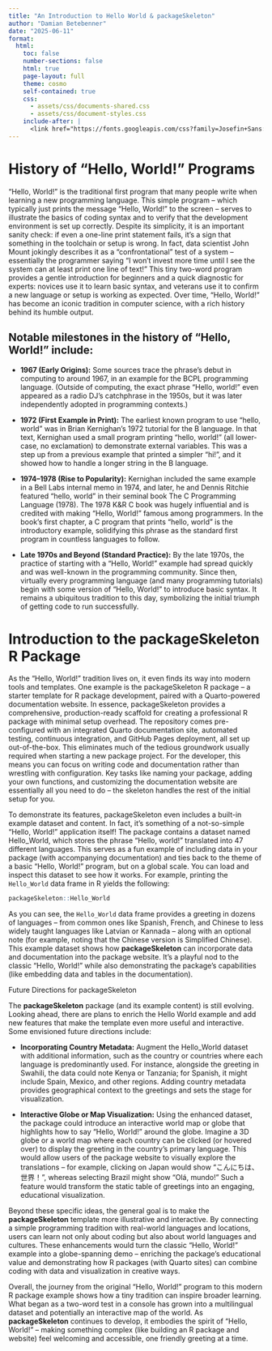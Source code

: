 ```yaml
---
title: "An Introduction to Hello World & packageSkeleton"
author: "Damian Betebenner"
date: "2025-06-11"
format:
  html:
    toc: false
    number-sections: false
    html: true
    page-layout: full
    theme: cosmo
    self-contained: true
    css: 
      - assets/css/documents-shared.css
      - assets/css/document-styles.css
    include-after: |
      <link href="https://fonts.googleapis.com/css?family=Josefin+Sans:400,600" rel="stylesheet" type="text/css">
---
```


# History of "Hello, World!" Programs

"Hello, World!" is the traditional first program that many people write when learning a new programming language. This simple program – 
which typically just prints the message "Hello, World!" to the screen – serves to illustrate the basics of coding syntax and to verify that 
the development environment is set up correctly. Despite its simplicity, it is an important sanity check: if even a one-line print statement fails, 
it's a sign that something in the toolchain or setup is wrong. In fact, data scientist John Mount jokingly describes it as a "confrontational" 
test of a system – essentially the programmer saying "I won't invest more time until I see the system can at least print one line of text!"
This tiny two-word program provides a gentle introduction for beginners and a quick diagnostic for experts: novices use it to learn basic syntax,
and veterans use it to confirm a new language or setup is working as expected. Over time, "Hello, World!" has become an iconic tradition in 
computer science, with a rich history behind its humble output.

## Notable milestones in the history of "Hello, World!" include:

* **1967 (Early Origins):** Some sources trace the phrase's debut in computing to around 1967, in an example for the BCPL programming language.
(Outside of computing, the exact phrase "Hello, world!" even appeared as a radio DJ's catchphrase in the 1950s, but it was later independently adopted 
in programming contexts.)

* **1972 (First Example in Print):** The earliest known program to use "hello, world" was in Brian Kernighan's 1972 tutorial for the B language.
In that text, Kernighan used a small program printing "hello, world!" (all lower-case, no exclamation) to demonstrate external variables. 
This was a step up from a previous example that printed a simpler "hi!", and it showed how to handle a longer string in the B language.

* **1974–1978 (Rise to Popularity):** Kernighan included the same example in a Bell Labs internal memo in 1974, and later, he and Dennis 
Ritchie featured "hello, world" in their seminal book The C Programming Language (1978). The 1978 K&R C book was hugely influential and is credited 
with making "Hello, World!" famous among programmers. In the book's first chapter, a C program that prints "hello, world" is the introductory example,
solidifying this phrase as the standard first program in countless languages to follow.

* **Late 1970s and Beyond (Standard Practice):** By the late 1970s, the practice of starting with a "Hello, World!" example had spread quickly and
was well-known in the programming community. Since then, virtually every programming language (and many programming tutorials) begin with some version 
of "Hello, World!" to introduce basic syntax. It remains a ubiquitous tradition to this day, symbolizing the initial triumph of getting code to run successfully.

# Introduction to the packageSkeleton R Package

As the "Hello, World!" tradition lives on, it even finds its way into modern tools and templates. One example is the packageSkeleton R package – 
a starter template for R package development, paired with a Quarto-powered documentation website. In essence, packageSkeleton provides a 
comprehensive, production-ready scaffold for creating a professional R package with minimal setup overhead. The repository comes pre-configured with 
an integrated Quarto documentation site, automated testing, continuous integration, and GitHub Pages deployment, all set up out-of-the-box. 
This eliminates much of the tedious groundwork usually required when starting a new package project. For the developer, this means you can 
focus on writing code and documentation rather than wrestling with configuration. Key tasks like naming your package, adding your own 
functions, and customizing the documentation website are essentially all you need to do – the skeleton handles the rest of the 
initial setup for you.

To demonstrate its features, packageSkeleton even includes a built-in example dataset and content. In fact, it's something of a not-so-simple 
"Hello, World!" application itself! The package contains a dataset named Hello_World, which stores the phrase "Hello, world!" translated into 
47 different languages. This serves as a fun example of including data in your package (with accompanying documentation) and ties back to 
the theme of a basic "Hello, World!" program, but on a global scale. You can load and inspect this dataset to see how it works. For 
example, printing the `Hello_World` data frame in R yields the following:

```r
packageSkeleton::Hello_World
```

As you can see, the `Hello_World` data frame provides a greeting in dozens of languages – from common ones like Spanish, French, and Chinese to less widely
taught languages like Latvian or Kannada – along with an optional note (for example, noting that the Chinese version is Simplified Chinese). This 
example dataset shows how **packageSkeleton** can incorporate data and documentation into the package website. It's a playful nod to the classic 
"Hello, World!" while also demonstrating the package's capabilities (like embedding data and tables in the documentation).

Future Directions for packageSkeleton

The **packageSkeleton** package (and its example content) is still evolving. Looking ahead, there are plans to enrich the Hello World example and 
add new features that make the template even more useful and interactive. Some envisioned future directions include:

* **Incorporating Country Metadata:** Augment the Hello_World dataset with additional information, such as the country or countries where each language 
is predominantly used. For instance, alongside the greeting in Swahili, the data could note Kenya or Tanzania; for Spanish, it might include Spain,
Mexico, and other regions. Adding country metadata provides geographical context to the greetings and sets the stage for visualization.

* **Interactive Globe or Map Visualization:** Using the enhanced dataset, the package could introduce an interactive world map or globe that highlights
how to say "Hello, World!" around the globe. Imagine a 3D globe or a world map where each country can be clicked (or hovered over) to display the greeting
in the country's primary language. This would allow users of the package website to visually explore the translations – for example, clicking on
Japan would show "こんにちは、世界！", whereas selecting Brazil might show "Olá, mundo!"
Such a feature would transform the static table of greetings
into an engaging, educational visualization.

Beyond these specific ideas, the general goal is to make the **packageSkeleton** template more illustrative and interactive. By connecting a simple 
programming tradition with real-world languages and locations, users can learn not only about coding but also about world languages and cultures. 
These enhancements would turn the classic "Hello, World!" example into a globe-spanning demo – enriching the package's educational value and 
demonstrating how R packages (with Quarto sites) can combine coding with data and visualization in creative ways.

Overall, the journey from the original "Hello, World!" program to this modern R package example shows how a tiny tradition can inspire broader 
learning. What began as a two-word test in a console has grown into a multilingual dataset and potentially an interactive map of the world. 
As **packageSkeleton** continues to develop, it embodies the spirit of "Hello, World!" – making something complex (like building an R package and 
website) feel welcoming and accessible, one friendly greeting at a time.